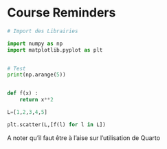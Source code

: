 # Course Reminders


```python

# Import des Librairies

import numpy as np
import matplotlib.pyplot as plt


# Test
print(np.arange(5))


def f(x) :
    return x**2

L=[1,2,3,4,5]

plt.scatter(L,[f(l) for l in L])


```

A noter qu'il faut être à l'aise sur l'utilisation de Quarto